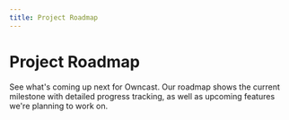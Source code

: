 ```yaml
---
title: Project Roadmap
---
```



# Project Roadmap

See what's coming up next for Owncast. Our roadmap shows the current milestone with detailed progress tracking, as well as upcoming features we're planning to work on.

<Roadmap currentMilestone={28} futureMilestones={[31,20,5]} />